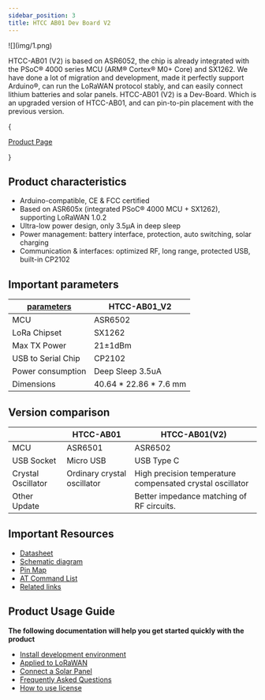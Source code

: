 ```yaml
---
sidebar_position: 3
title: HTCC AB01 Dev Board V2
---
```




<div style={{ textAlign: 'center' }}>
  ![](img/1.png)
</div>

HTCC-AB01 (V2) is based on ASR6052, the chip is already integrated with the PSoC® 4000 series MCU (ARM® Cortex® M0+ Core) and SX1262. We have done a lot of migration and development, made it perfectly support Arduino®, can run the LoRaWAN protocol stably, and can easily connect lithium batteries and solar panels. HTCC-AB01 (V2) is a Dev-Board. Which is an upgraded version of HTCC-AB01, and can pin-to-pin placement with the previous version.

{<div className={styles.btnContainer}>
  <a href="https://heltec.org/project/htcc-ab01-v2/" className={styles.btnLink1}>
    Product Page
  </a>
</div>}

## Product characteristics
- Arduino-compatible, CE & FCC certified
- Based on ASR605x (integrated PSoC® 4000 MCU + SX1262), supporting LoRaWAN 1.0.2
- Ultra-low power design, only 3.5µA in deep sleep
- Power management: battery interface, protection, auto switching, solar charging
- Communication & interfaces: optimized RF, long range, protected USB, built-in CP2102

## Important parameters
| [parameters](https://resource.heltec.cn/download/CubeCell/HTCC-AB01_V2/HTCC-AB01_V2(Rev1.1).pdfv)         | HTCC-AB01_V2          |
|--------------------|----------------------------|
|MCU      |	 ASR6502             |
|LoRa Chipset   |    SX1262             |
|Max TX Power     |   	21±1dBm               |
| USB to Serial Chip          | 	CP2102          |
|Power consumption          |  Deep Sleep 3.5uA |
| Dimensions         |   40.64 * 22.86 * 7.6 mm    |

## Version comparison
|                  | HTCC-AB01                                 | HTCC-AB01(V2)                                                 |
|------------------|-------------------------------------------|---------------------------------------------------------------|
| MCU              | ASR6501                                   | ASR6502                                                       |
| USB Socket       | Micro USB                                 | USB Type C                                                    |
| Crystal Oscillator | Ordinary crystal oscillator              | High precision temperature compensated crystal oscillator      |
| Other Update     |                                           | Better impedance matching of RF circuits.                     |

## Important Resources
- [Datasheet](https://resource.heltec.cn/download/CubeCell/HTCC-AB01_V2/HTCC-AB01_V2(Rev1.1).pdf)
- [Schematic diagram](https://resource.heltec.cn/download/CubeCell/HTCC-AB01_V2/HTCC-AB01_V2_Schematic_Diagram.pdf)
- [Pin Map](https://resource.heltec.cn/download/CubeCell/HTCC-AB01_V2/HTCC-AB01_V2.png)
- [AT Command List](https://resource.heltec.cn/download/CubeCell/AT_Command_list/CubeCell_Series_AT_Command_User_Manual_V0.6.pdf)
- [Related links](https://resource.heltec.cn/download/CubeCell/HTCC-AB01_V2)

## Product Usage Guide

**The following documentation will help you get started quickly with the product**
- [Install development environment](/docs/devices/open-source-devices/cubecell-series/cubecell-quick-start?cubecell=cubecell)
- [Applied to LoRaWAN](/docs/devices/open-source-devices/cubecell-series/cubecell-quick-start?cubecell=lorawan)
- [Connect a Solar Panel](/docs/devices/open-source-devices/cubecell-series/solar_panel)
- [Frequently Asked Questions](/docs/devices/open-source-devices/cubecell-series/frequently_asked_questions)
- [How to use license](docs/devices/general-docs/how_to_use_license)
